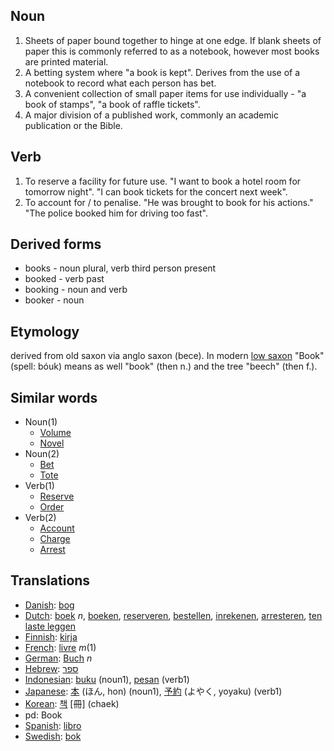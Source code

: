 ==Noun==
# Sheets of paper bound together to hinge at one edge. If blank sheets of paper this is commonly referred to as a notebook, however most books are printed material.
# A betting system where "a book is kept". Derives from the use of a notebook to record what each person has bet.
# A convenient collection of small paper items for use individually - "a book of stamps", "a book of raffle tickets".
# A major division of a published work, commonly an academic publication or the Bible.

==Verb==
# To reserve a facility for future use. "I want to book a hotel room for tomorrow night". "I can book tickets for the concert next week".
# To account for / to penalise. "He was brought to book for his actions." "The police booked him for driving too fast".

==Derived forms==
* books - noun plural, verb third person present
* booked - verb past
* booking - noun and verb
* booker - noun


==Etymology==
derived from old saxon via anglo saxon (bece). In modern [[low saxon]] "Book"  (spell: bóuk) means as well "book" (then n.) and the tree "beech" (then f.). 

==Similar words==
*Noun(1)
**[[Volume]]
**[[Novel]]
*Noun(2)
**[[Bet]]
**[[Tote]]
*Verb(1)
**[[Reserve]]
**[[Order]]
*Verb(2)
**[[Account]]
**[[Charge]]
**[[Arrest]]

==Translations==

*[[Danish]]: [[bog]]
*[[Dutch]]: [[boek]] ''n'', [[boeken]], [[reserveren]], [[bestellen]], [[inrekenen]], [[arresteren]], [[ten laste leggen]]
*[[Finnish]]: [[kirja]]
*[[French]]: [[livre]]  ''m''(1)
*[[German]]: [[Buch]] ''n''
*[[Hebrew]]: [[ספר]]
*[[Indonesian]]: [[buku]] (noun1), [[pesan]] (verb1)
*[[Japanese]]: [[本]] (ほん, hon) (noun1), [[予約]] (よやく, yoyaku) (verb1)
*[[Korean]]: [[책]] [冊] (chaek)
*pd: Book
*[[Spanish]]: [[libro]]
*[[Swedish]]: [[bok]]
